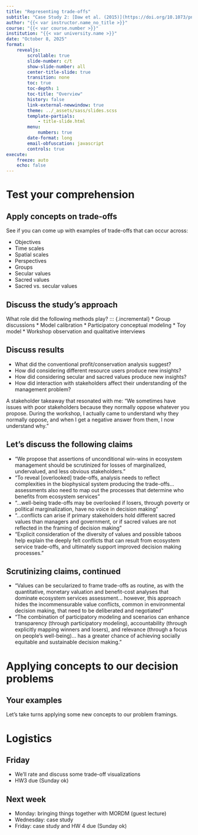 ```yaml
---
title: "Representing trade-offs"
subtitle: "Case Study 2: [Daw et al. (2015)](https://doi.org/10.1073/pnas.1414900112)"
author: "{{< var instructor.name_no_title >}}"
course: "{{< var course.number >}}"
institution: "{{< var university.name >}}"
date: "October 8, 2025"
format:
    revealjs:
        scrollable: true
        slide-number: c/t
        show-slide-number: all
        center-title-slide: true
        transition: none
        toc: true
        toc-depth: 1
        toc-title: "Overview"
        history: false
        link-external-newwindow: true
        theme: ../_assets/sass/slides.scss
        template-partials:
            - title-slide.html
        menu:
            numbers: true
        date-format: long
        email-obfuscation: javascript
        controls: true
execute:
    freeze: auto
    echo: false
---
```


# Test your comprehension

## Apply concepts on trade-offs
See if you can come up with examples of trade-offs that can occur across: 

::: {.incremental}
* Objectives
* Time scales
* Spatial scales
* Perspectives
* Groups
* Secular values
* Sacred values
* Sacred vs. secular values
:::

## Discuss the study's approach
What role did the following methods play?
::: {.incremental}
* Group discussions
* Model calibration
* Participatory conceptual modeling
* Toy model
* Workshop observation and qualitative interviews

## Discuss results

::: {.incremental}
* What did the conventional profit/conservation analysis suggest?
* How did considering different resource users produce new insights?
* How did considering secular and sacred values produce new insights?
* How did interaction with stakeholders affect their understanding of the management problem?
:::

::: {.fragment}
A stakeholder takeaway that resonated with me: "We sometimes have issues with poor stakeholders because they normally oppose whatever you propose. During the workshop, I actually came to understand why they normally oppose, and when I get a negative answer from them, I now understand why."
:::

## Let's discuss the following claims

::: {.incremental}
* "We propose that assertions of unconditional win-wins in ecosystem management should be scrutinized for losses of marginalized, undervalued, and less obvious stakeholders."
* "To reveal [overlooked] trade-offs, analysis needs to reflect complexities in the biophysical system producing the trade-offs... assessments also need to map out the processes that determine who benefits from ecosystem services"
* "...well-being trade-offs may be overlooked if losers, through poverty or political marginalization, have no voice in decision making"
* "...conflicts can arise if primary stakeholders hold different sacred values than managers and government, or if sacred values are not reflected in the framing of decision making"
* "Explicit consideration of the diversity of values and possible taboos help explain the deeply felt conflicts that can result from ecosystem service trade-offs, and ultimately support improved decision making processes."
:::

## Scrutinizing claims, continued
::: {.incremental}
* "Values can be secularized to frame trade-offs as routine, as with the quantitative, monetary valuation and benefit-cost analyses that dominate ecosystem services assessment... however, this approach hides the incommensurable value conflicts, common in environmental decision making, that need to be deliberated and negotiated"
* "The combination of participatory modeling and scenarios can enhance transparency (through participatory modeling), accountability (through explicitly mapping winners and losers), and relevance (through a focus on people’s well-being)... has a greater chance of achieving socially equitable and sustainable decision making."
:::

# Applying concepts to our decision problems

## Your examples
Let's take turns applying some new concepts to our problem framings. 

# Logistics
## Friday
* We'll rate and discuss some trade-off visualizations
* HW3 due (Sunday ok)

## Next week
* Monday: bringing things together with MORDM (guest lecture)
* Wednesday: case study
* Friday: case study and HW 4 due (Sunday ok)